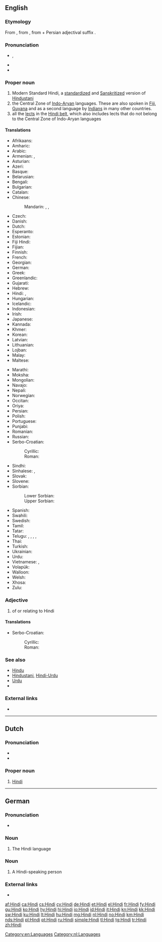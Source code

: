 {{also|hindi|hindî}}
==English==
{{wikipedia|Hindi (disambiguation)}}
{{wikipedia}}
{{wikipedia|Hindi languages}}
{{wikipedia|Hindi language (Hindi belt)}}
{{interwiktionary|code=hi}}

===Etymology===
From {{etyl|fa|en}} {{term|هندی|lang=fa|tr=hendi}}, from {{term|هند|lang=fa|tr=hend||India}}, from {{etyl|sa|en}} {{term|सिन्धु|tr=sindhu|lang=sa}} + Persian adjectival suffix {{term|ی-|lang=fa}}.

===Pronunciation===
* {{enPR|hĭn'di}}, {{IPA|/ˈhɪndi/|lang=en}}
* {{audio|en-us-Hindi.ogg|Audio (US)|lang=en}}
* {{rhymes|ɪndi|lang=en}}

===Proper noun===
{{en-proper noun}}

# Modern Standard Hindi, a [[standardize]]d and [[Sanskrit]]ized version of [[Hindustani]]
# the Central Zone of [[Indo-Aryan]] languages. These are also spoken in [[Fiji]], [[Guyana]] and as a second language by [[Indian]]s in many other countries. 
# all the [[lect]]s in the [[Hindi belt]], which also includes lects that do not belong to the Central Zone of Indo-Aryan languages

====Translations====
{{trans-top|language}}
* Afrikaans: {{t+|af|Hindi}}
* Amharic: {{t|am|ሕንድኛ|tr=hindiñña|sc=Ethi}}
* Arabic: {{t+|ar|هندية|f|tr=hindīya}}
* Armenian: {{t|hy|հինդի|tr=hindi}}, {{t|hy|հնդկերեն|tr=hndkeren}}
* Asturian: {{t+|ast|hindi|m}}
* Azeri: {{t|az|hind}}
* Basque: {{t+|eu|hindi}}
* Belarusian: {{t|be|хі́ндзі|m|sc=Cyrl}}
* Bengali: {{t|bn|হিন্দি|tr=Hindi|sc=Beng}}
* Bulgarian: {{t|bg|хинди|tr=hindi}}
* Catalan: {{t+|ca|hindi}}
* Chinese:
*: Mandarin: {{t|cmn|印地語|sc=Hani}}, {{t+|cmn|印地语|tr=Yìndìyǔ|sc=Hani}}, {{t|cmn|印地文|tr=Yìndìwén|sc=Hani}}
* Czech: {{t+|cs|hindština|f}}
* Danish: {{t|da|hindi}}
* Dutch: {{t+|nl|Hindi|n}}
* Esperanto: {{t|eo|hinda}}
* Estonian: {{t|et|hindi keel}}
* Fiji Hindi: {{t-needed|hif}}
* Fijian: {{t-needed|fj}}
* Finnish: {{t+|fi|hindi}}
* French: {{t+|fr|hindî}}
* Georgian: {{t|ka|ჰინდი|tr=hindi|sc=Geor}}
* German: {{t+|de|Hindi|n}}
* Greek: {{t+|el|χίντι|tr=chíndi}}
* Greenlandic: {{t|kl|Hindimiutut}}
* Gujarati: {{t+|gu|હિન્દી|tr=hindī|sc=Gujr}}
* Hebrew: {{t|he|הינדית|tr=hindit}}
* Hindi: {{t+|hi|हिन्दी|f|tr=hindī}}, {{t+|hi|हिंदी|f|tr=hindī}}
* Hungarian: {{t+|hu|hindi}}
* Icelandic: {{t+|is|hindí}}
* Indonesian: {{t|id|hindi}}
* Irish: {{t|ga|Hiondúis|f}}
* Japanese: {{t+|ja|ヒンディー語|tr=hindii-go}}
* Kannada: {{t|kn|ಹಿಂದೀ|tr=hindī|sc=Knda}}
* Khmer: {{t|km|ហិណ្ឌី|sc=Khmr|tr=həndii}}
* Korean: {{t+|ko|힌디어|tr=hindi'eo|sc=Hang}}
* Latvian: {{t|lv|hindi}}
* Lithuanian: {{t+|lt|hindi}}
* Lojban: {{t|jbo|xindo}}
* Malay: {{t|ms|hindi}}
* Maltese: {{t|mt|Ħindi}}
{{trans-mid}}
* Marathi: {{t|mr|हिन्दी|tr=hindī|sc=Deva}}
* Moksha: {{t|mdf|хинди|tr=hindi|sc=Cyrl}}
* Mongolian: {{t|mn|Энтхэг|tr=entxeg|sc=Cyrl}}
* Navajo: {{t|nv|Híndoo bizaad}}
* Nepali: {{t+|ne|हिन्दी|tr=hindī|sc=Deva}}
* Norwegian: {{t+|no|hindi}}
* Occitan: {{t+|oc|indi}}
* Oriya: {{t|or|ହିନ୍ଦୀ|tr=hindī|sc=Orya}}
* Persian: {{t+|fa|هندی|tr=hendī}}
* Polish: {{t+|pl|hindi}}
* Portuguese: {{t+|pt|hindi}}
* Punjabi: {{t|pa|ਹਿੰਦੀ|tr=Hidī|sc=Guru}}
* Romanian: {{t|ro|hindusă}}
* Russian: {{t+|ru|хинди|m|tr=xíndi}} {{qualifier|indecl}}
* Serbo-Croatian:
*: Cyrillic: {{t|sh|хинди|m|sc=Cyrl}}
*: Roman: {{t|sh|hindi|m}}
* Sindhi: {{t|sd|ھندي|alt=ھِندِي|sc=sd-Arab}}
* Sinhalese: {{t+|si|හින්දි|tr=hindi|sc=Sinh}}, {{t|si|හින්දි භාෂාව|tr=hindi bhāṣāva|sc=Sinh}}
* Slovak: {{t|sk|hindský}}
* Slovene: {{t|sl|hindijščina|f}}
* Sorbian:
*: Lower Sorbian: {{t|dsb|hindišćina|f}}
*: Upper Sorbian: {{t|hsb|hindišćina|f}}
* Spanish: {{t+|es|hindi|m}}
* Swahili: {{t|sw|Kihindi}}
* Swedish: {{t+|sv|hindi}}
* Tamil: {{t+|ta|ஹிந்தி|tr=hindi}}
* Tatar: {{t|tt|хинди|tr=khindi|sc=Cyrl}}
* Telugu: {{t+|te|హిందీ}}, {{t+|te|హిందీ భాష}}, {{t|te|హిందీ మాట్లాడు ప్రజలు}}, {{t|te|ఉత్తరాది వారు}}, {{t|te|ఉత్తర భారతదేశ జనాలు}}
* Thai: {{t|th|ภาษาฮินดู|tr=phāsā-hindū}}
* Turkish: {{t+|tr|Hintçe}}
* Ukrainian: {{t|uk|хiндi|m|tr=xíndi}}
* Urdu: {{t|ur|ہندی|f|tr=hindī|sc=ur-Arab}}
* Vietnamese: {{t+|vi|tiếng Hin-đi}}, {{t|vi|tiếng Ấn Độ}}
* Volapük: {{t+|vo|hindiy}}
* Walloon: {{t|wa|hindi}}
* Welsh: {{t|cy|hindi}}
* Xhosa: {{t|xh|isiHindi}}
* Zulu: {{t|zu|isiHindi}}
{{trans-bottom}}

===Adjective===
{{en-adj|-}}

# of or relating to Hindi

====Translations====
{{trans-top|relating to the Hindi language}}
* Serbo-Croatian:
*: Cyrillic: {{t|sh|хиндски|m|sc=Cyrl}}
*: Roman: {{t|sh|hindski|m}}
{{trans-mid}}
{{trans-bottom}}

===See also===
* [[Hindu]]
* [[Hindustani]], [[Hindi-Urdu]]
* [[Urdu]]
* {{langcat|hi}}

===External links===
* {{ISO 639|link=Ethnologue|1code=hi|code=hin}}

[[Category:en:Languages]]

----

==Dutch==

===Pronunciation===
* {{audio|Nl-Hindi.ogg|audio|lang=nl}}
* {{IPA|/ˈɦɪn.di/|lang=nl}}

===Proper noun===
{{nl-proper noun|n}}

# [[#English|Hindi]] {{gloss|language}}

[[Category:nl:Languages]]

----

==German==

===Pronunciation===
* {{audio|De-Hindi.ogg|audio|lang=de}}

===Noun===
{{head|de|noun|g=n}}

# The Hindi language

===Noun===
{{head|de|noun|g=m}}

# A Hindi-speaking person

===External links===
* {{R:Duden}}

[[af:Hindi]]
[[ca:Hindi]]
[[cs:Hindi]]
[[cy:Hindi]]
[[de:Hindi]]
[[et:Hindi]]
[[el:Hindi]]
[[fr:Hindi]]
[[fy:Hindi]]
[[gu:Hindi]]
[[ko:Hindi]]
[[hy:Hindi]]
[[hi:Hindi]]
[[io:Hindi]]
[[id:Hindi]]
[[it:Hindi]]
[[kn:Hindi]]
[[kk:Hindi]]
[[sw:Hindi]]
[[ku:Hindi]]
[[lt:Hindi]]
[[hu:Hindi]]
[[mg:Hindi]]
[[nl:Hindi]]
[[no:Hindi]]
[[km:Hindi]]
[[nds:Hindi]]
[[pl:Hindi]]
[[pt:Hindi]]
[[ru:Hindi]]
[[simple:Hindi]]
[[tl:Hindi]]
[[tg:Hindi]]
[[tr:Hindi]]
[[zh:Hindi]]